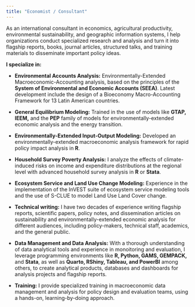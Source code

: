 ```yaml
---
title: "Economist / Consultant"
---
```


As an international consultant in economics, agricultural productivity, environmental sustainability, and geographic information systems, I help organizations conduct specialized research and analysis and turn it into flagship reports, books, journal articles, structured talks, and training materials to disseminate important policy ideas. 

**I specialize in:**

- **Environmental Accounts Analysis:** Environmentally-Extended Macroeconomic-Accounting analysis, based on the principles of the **System of Environmental and Economic Accounts (SEEA)**. Latest development include the design of a Bioeconomy Macro-Accounting Framework for 13 Latin American countries.

- **General Equilibrium Modeling:** Trained in the use of models like **GTAP, IEEM,** and the **PEP** family of models for environmentally-extended economic analysis and the energy transition.

- **Environmentally-Extended Input-Output Modeling:** Developed an environmentally-extended macroeconomic analysis framework for rapid policy impact analysis in **R**.

- **Household Survey Poverty Analysis:** I analyze the effects of climate-induced risks on income and expenditure distributions at the regional level with advanced household survey analysis in **R** or **Stata**.

- **Ecosystem Service and Land Use Change Modeling:** Experience in the implementation of the InVEST suite of ecosystem service modeling tools and the use of S-CLUE to model Land Use Land Cover change. 

- **Technical writing:** I have two decades of experience writing flagship reports, scientific papers, policy notes, and dissemination articles on sustainability and environmentally-extended economic analysis for different audiences, including policy-makers, technical staff, academics, and the general public.

- **Data Management and Data Analysis:** With a thorough understanding of data analytical tools and experience in monoitoring and evaluation, I leverage programming environments like **R, Python, GAMS, GEMPACK,** and **Stata**, as well as **Quarto, RShiny, Tableau, and PowerBI** among others, to create analytical products, databases and dashboards for analysis projects and flagship reports.

- **Training:** I provide specialized training in macroeconomic data management and analysis for policy design and evaluation teams, using a hands-on, learning-by-doing approach.
